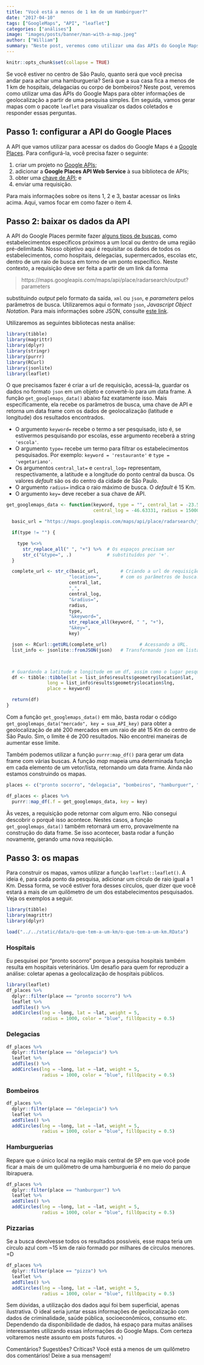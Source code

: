 ```yaml
---
title: "Você está a menos de 1 km de um Hambúrguer?"
date: "2017-04-10"
tags: ["GoogleMaps", "API", "leaflet"]
categories: ["análises"]
image: "images/posts/banner/man-with-a-map.jpeg"
author: ["William"]
summary: "Neste post, veremos como utilizar uma das APIs do Google Maps para obter informações de geolocalização a partir de uma pesquisa simples. Em seguida, vamos utilizar o pacote `leaflet` para criar mapas com os dados coletados e descobrir se estamos a menos de 1 km de hospitais, delagacias, corpos de bombeiros e, o mais importante, de uma hamburgueria."
---
```


```r
knitr::opts_chunk$set(collapse = TRUE)
```

Se você estiver no centro de São Paulo, quanto será que você precisa andar para achar uma hamburgueria? Será que a sua casa fica a menos de 1 km de hospitais, delagacias ou corpo de bombeiros? Neste post, veremos como utilizar uma das APIs do Google Maps para obter informações de geolocalização a partir de uma pesquisa simples. Em seguida, vamos gerar mapas com o pacote `leaflet` para visualizar os dados coletados e responder essas perguntas.

## Passo 1: configurar a API do Google Places

A API que vamos utilizar para acessar os dados do Google Maps é a [Google Places](https://developers.google.com/places/web-service/?hl=pt-br). Para configurá-la, você precisa fazer o seguinte:

1. criar um projeto no [Google APIs](https://console.developers.google.com/iam-admin/projects);
2. adicionar a **Google Places API Web Service** à sua biblioteca de APIs;
3. obter uma [chave de API](https://support.google.com/googleapi/answer/6158862); e
4. enviar uma requisição.

Para mais informações sobre os itens 1, 2 e 3, bastar acessar os links acima. Aqui, vamos focar em como fazer o item 4.

## Passo 2: baixar os dados da API

A API do Google Places permite fazer [alguns tipos de buscas](https://developers.google.com/places/web-service/search), como estabelecimentos específicos próximos a um local ou dentro de uma região pré-delimitada. Nosso objetivo aqui é requisitar os dados de todos os estabelecimentos, como hospitais, delegacias, supermercados, escolas etc, dentro de um raio de busca em torno de um ponto específico. Neste contexto, a requisição deve ser feita a partir de um link da forma

> https://maps.googleapis.com/maps/api/place/radarsearch/output?parameters

substituindo *output* pelo formato da saída, `xml` ou `json`, e *parameters* pelos parâmetros de busca. Utilizaremos aqui o formato `json`, *Javascript Object Notation*. Para mais informações sobre JSON, consulte [este link](http://www.devmedia.com.br/introducao-ao-formato-json/25275).

Utilizaremos as seguintes bibliotecas nesta análise:

```r
library(tibble)
library(magrittr)
library(dplyr)
library(stringr)
library(purrr)
library(RCurl)
library(jsonlite)
library(leaflet)
```


O que precisamos fazer é criar a url de requisição, acessá-la, guardar os dados no formato `json` em um objeto e convertê-lo para um data frame. A função `get_googlemaps_data()` abaixo faz exatamente isso. Mais especificamente, ela recebe os parâmetros de busca, uma chave de API e retorna um data frame com os dados de geolocalização (latitude e longitude) dos resultados encontrados.

- O argumento `keyword=` recebe o termo a ser pesquisado, isto é, se estivermos pesquisando por escolas, esse argumento receberá a string `'escola'`.
- O argumento `type=` recebe um termo para filtrar os estabelecimentos pesquisados. Por exemplo: `keyword = 'restaurante'` e `type = 'vegetariano'`.
- Os argumentos `central_lat=` e `central_log=` representam, respectivamente, a latitude e a longitude do ponto central da busca. Os valores *default* são os do centro da cidade de São Paulo.
- O argumento `radius=` indica o raio máximo de busca. O *default* é 15 Km.
- O argumento `key=` deve receber a sua chave de API.


```r
get_googlemaps_data <- function(keyword, type = "", central_lat = -23.55052,
                                central_log = -46.63331, radius = 15000, key) {

  basic_url = "https://maps.googleapis.com/maps/api/place/radarsearch/json?"

  if(type != "") {

    type %<>%
      str_replace_all(" ", "+") %>%  # Os espaços precisam ser
      str_c("&type=", .)             # substituídos por '+'.
  }

  complete_url <- str_c(basic_url,        # Criando a url de requisição
                       "location=",       # com os parâmetros de busca.
                       central_lat,
                       ",",
                       central_log,
                       "&radius=",
                       radius,
                       type,
                       "&keyword=",
                       str_replace_all(keyword, " ", "+"),
                       "&key=",
                       key)

  json <- RCurl::getURL(complete_url)            # Acessando a URL.
  list_info <- jsonlite::fromJSON(json)   # Transformando json em lista.



  # Guardando a latitude e longitude em um df, assim como o lugar pesquisado.
  df <- tibble::tibble(lat = list_info$results$geometry$location$lat,
               long = list_info$results$geometry$location$lng,
               place = keyword)

  return(df)
}

```

Com a função `get_googlemaps_data()` em mão, basta rodar o código `get_googlemaps_data("mercado", key = sua_API_key)` para obter a geolocalização de até 200 mercados em um raio de até 15 Km do centro de São Paulo. Sim, o limite é de 200 resultados. Não encontrei maneiras de aumentar esse limite.

Também podemos utilizar a função `purrr:map_df()` para gerar um data frame com várias buscas. A função *map* mapeia uma determinada função em cada elemento de um vetor/lista, retornando um data frame. Ainda não estamos construindo os mapas.

```r
places <- c("pronto socorro", "delegacia", "bombeiros", "hamburguer", "pizza")

df_places <- places %>%
  purrr::map_df(.f = get_googlemaps_data, key = key)
```

Às vezes, a requisição pode retornar com algum erro. Não consegui descobrir o porquê isso acontece. Nestes casos, a função `get_googlemaps_data()` também retornará um erro, provavelmente na construção do data frame. Se isso acontecer, basta rodar a função novamente, gerando uma nova requisição.

## Passo 3: os mapas

Para construir os mapas, vamos utilizar a função `leaflet::leaflet()`. A ideia é, para cada ponto da pesquisa, adicionar um círculo de raio igual a 1 Km. Dessa forma, se você estiver fora desses círculos, quer dizer que você estará a mais de um quilômetro de um dos estabelecimentos pesquisados. Veja os exemplos a seguir.

```r
library(tibble)
library(magrittr)
library(dplyr)

load("../../static/data/o-que-tem-a-um-km/o-que-tem-a-um-km.RData")
```


### Hospitais

Eu pesquisei por "pronto socorro" porque a pesquisa hospitais também resulta em hospitais veterinários. Um desafio para quem for reproduzir a análise: coletar apenas a geolocalização de hospitais públicos.

```r
library(leaflet)
df_places %>%
  dplyr::filter(place == "pronto socorro") %>%
  leaflet %>%
  addTiles() %>%
  addCircles(lng = ~long, lat = ~lat, weight = 5,
             radius = 1000, color = "blue", fillOpacity = 0.5)
```


### Delegacias

```r
df_places %>%
  dplyr::filter(place == "delegacia") %>%
  leaflet %>%
  addTiles() %>%
  addCircles(lng = ~long, lat = ~lat, weight = 5,
             radius = 1000, color = "blue", fillOpacity = 0.5)
```

### Bombeiros

```r
df_places %>%
  dplyr::filter(place == "delegacia") %>%
  leaflet %>%
  addTiles() %>%
  addCircles(lng = ~long, lat = ~lat, weight = 5,
             radius = 1000, color = "blue", fillOpacity = 0.5)
```

### Hamburguerias

Repare que o único local na região mais central de SP em que você pode ficar a mais de um quilômetro de uma hamburgueria é no meio do parque Ibirapuera.

```r
df_places %>%
  dplyr::filter(place == "hamburguer") %>%
  leaflet %>%
  addTiles() %>%
  addCircles(lng = ~long, lat = ~lat, weight = 5,
             radius = 1000, color = "blue", fillOpacity = 0.5)
```

### Pizzarias

Se a busca devolvesse todos os resultados possíveis, esse mapa teria um círculo azul com ~15 km de raio formado por milhares de círculos menores. =D

```r
df_places %>%
  dplyr::filter(place == "pizza") %>%
  leaflet %>%
  addTiles() %>%
  addCircles(lng = ~long, lat = ~lat, weight = 5,
             radius = 1000, color = "blue", fillOpacity = 0.5)
```


Sem dúvidas, a utilização dos dados aqui foi bem superficial, apenas ilustrativa. O ideal seria juntar essas informações de geolocalização com dados de criminalidade, saúde pública, socioeconômicos, consumo etc. Dependendo da disponibilidade de dados, há espaço para muitas análises interessantes utilizando essas informações do Google Maps. Com certeza voltaremos neste assunto em posts futuros. =)

Comentários? Sugestões? Críticas? Você está a menos de um quilômetro dos comentários! Deixe a sua mensagem!
